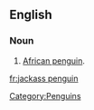 ==English==

===Noun===
{{en-noun|sg=[[jackass]] [[penguin]]}}

# [[African penguin]].

[[Category:Penguins]]

[[fr:jackass penguin]]